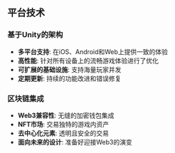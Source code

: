 ## 平台技术

### 基于Unity的架构
- **多平台支持**: 在iOS、Android和Web上提供一致的体验
- **高性能**: 针对所有设备上的流畅游戏体验进行了优化
- **可扩展的基础设施**: 支持海量玩家并发
- **定期更新**: 持续的功能改进和错误修复

### 区块链集成
- **Web3兼容性**: 无缝的加密钱包集成
- **NFT市场**: 交易独特的游戏内资产
- **去中心化元素**: 透明且安全的交易
- **面向未来的设计**: 准备好迎接Web3的演变